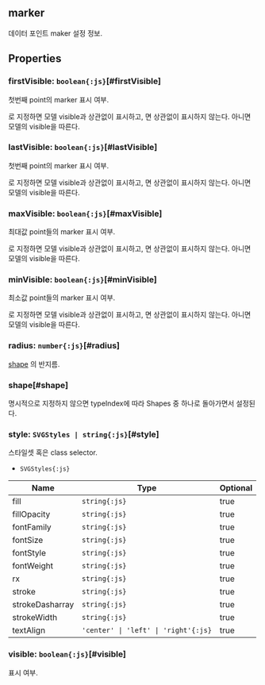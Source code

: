 ## **marker**
데이터 포인트 maker 설정 정보.
## Properties

### firstVisible: `boolean{:js}`[#firstVisible]
첫번째 point의 marker 표시 여부.

<Content type="keyword" value="true"></Content>로 지정하면 모델 visible과 상관없이 표시하고,
<Content type="keyword" value="false"></Content>면 상관없이 표시하지 않는다.
아니면 모델의 visible을 따른다.  
<DefaultValue value="undefined" contents=""></DefaultValue>
### lastVisible: `boolean{:js}`[#lastVisible]
첫번째 point의 marker 표시 여부.

<Content type="keyword" value="true"></Content>로 지정하면 모델 visible과 상관없이 표시하고,
<Content type="keyword" value="false"></Content>면 상관없이 표시하지 않는다.
아니면 모델의 visible을 따른다.  
<DefaultValue value="undefined" contents=""></DefaultValue>
### maxVisible: `boolean{:js}`[#maxVisible]
최대값 point들의 marker 표시 여부.

<Content type="keyword" value="true"></Content>로 지정하면 모델 visible과 상관없이 표시하고,
<Content type="keyword" value="false"></Content>면 상관없이 표시하지 않는다.
아니면 모델의 visible을 따른다.  
<DefaultValue value="undefined" contents=""></DefaultValue>
### minVisible: `boolean{:js}`[#minVisible]
최소값 point들의 marker 표시 여부.

<Content type="keyword" value="true"></Content>로 지정하면 모델 visible과 상관없이 표시하고,
<Content type="keyword" value="false"></Content>면 상관없이 표시하지 않는다.
아니면 모델의 visible을 따른다.  
<DefaultValue value="undefined" contents=""></DefaultValue>
### radius: `number{:js}`[#radius]
[shape](#shape) 의 반지름.  
<DefaultValue value="4" contents=""></DefaultValue>
### shape[#shape]
명시적으로 지정하지 않으면 typeIndex에 따라 Shapes 중 하나로 돌아가면서 설정된다.  


<DefaultValue value="undefined" contents=""></DefaultValue>
### style: `SVGStyles | string{:js}`[#style]
스타일셋 혹은 class selector.  
- `SVGStyles{:js}` 

| Name | Type | Optional |  
| ----- | ----- | ----- |  
| fill | `string{:js}` | true |  
| fillOpacity | `string{:js}` | true |  
| fontFamily | `string{:js}` | true |  
| fontSize | `string{:js}` | true |  
| fontStyle | `string{:js}` | true |  
| fontWeight | `string{:js}` | true |  
| rx | `string{:js}` | true |  
| stroke | `string{:js}` | true |  
| strokeDasharray | `string{:js}` | true |  
| strokeWidth | `string{:js}` | true |  
| textAlign | `'center' \| 'left' \| 'right'{:js}` | true |<DefaultValue value="undefined" contents=""></DefaultValue>
### visible: `boolean{:js}`[#visible]
표시 여부.  
<DefaultValue value="true" contents=""></DefaultValue>